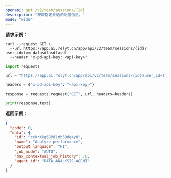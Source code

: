 ```yaml
---
openapi: get /v2/team/sessions/{id}
description: "获取指定会话的配置信息。"
mode: "wide"
---
```


**请求示例：**
<CodeGroup>
```curl cURL
curl --request GET \
  --url https://app.ai.relyt.cn/app/api/v2/team/sessions/{id}?user_id=tmm-dafasdfasdfasdf
  --header 'x-pd-api-key: <api-key>'
```

```python Python
import requests

url = "https://app.ai.relyt.cn/app/api/v2/team/sessions/{id}?user_id=tmm-dafasdfasdfasdf"

headers = {"x-pd-api-key": "<api-key>"}

response = requests.request("GET", url, headers=headers)

print(response.text)
```
</CodeGroup>

**返回示例：**

```json 200
{
  "code": 0,
  "data": {
    "id": "cckrXXg68P8lmb59dg4yO",
    "name": "Analyze performance",
    "output_language": "HI",
    "job_mode": "AUTO",
    "max_contextual_job_history": 76,
    "agent_id": "DATA_ANALYSIS_AGENT"
  }
}
```


